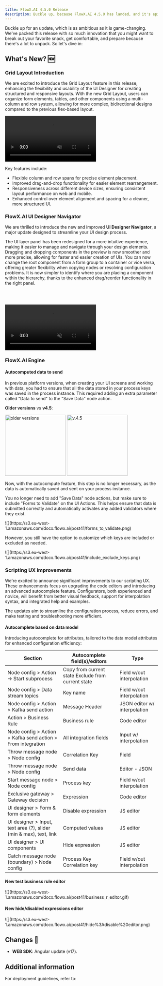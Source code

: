 ```yaml
---
title: FlowX.AI 4.5.0 Release
description: Buckle up, because FlowX.AI 4.5.0 has landed, and it's epic! 🚀
---
```


Buckle up for an update, which is as ambitious as it is game-changing. We've packed this release with so much innovation that you might want to break out your favorite snack, get comfortable, and prepare because there's a lot to unpack. So let's dive in:


## **What's New?** 🆕

### Grid Layout Introduction

We are excited to introduce the Grid Layout feature in this release, enhancing the flexibility and usability of the UI Designer for creating structured and responsive layouts. With the new Grid Layout, users can organize form elements, tables, and other components using a multi-column and row system, allowing for more complex, bidirectional designs compared to the previous flex-based layout.

<Frame>
<video
  autoPlay
  muted
  loop
  src="https://s3.eu-west-1.amazonaws.com/docx.flowx.ai/4.5/grid-release.mp4"
></video>
</Frame>

Key features include:

- Flexible column and row spans for precise element placement.
- Improved drag-and-drop functionality for easier element rearrangement.
- Responsiveness across different device sizes, ensuring consistent layout performance on web and mobile.
- Enhanced control over element alignment and spacing for a cleaner, more structured UI.

### FlowX.AI UI Designer Navigator

We are thrilled to introduce the new and improved **UI Designer Navigator**, a major update designed to streamline your UI design process.

<CardGroup>
<Card title="Enhanced UI Layer Panel Design and Functionality" icon="layer-group">
The UI layer panel has been redesigned for a more intuitive experience, making it easier to manage and navigate through your design elements.
</Card>
<Card title="Improved Drag and Drop Experience" icon="arrow-pointer"> 
Dragging and dropping components in the preview is now smoother and more precise, allowing for faster and easier creation of UIs.
</Card>
<Card title= "Flexible Root Component Management" icon ="block-quote">
You can now change the root component from a form group to a container or vice versa, offering greater flexibility when copying nodes or resolving configuration problems.
</Card>
<Card title="Clearer Component Hierarchy" icon="sitemap">
It is now simpler to identify where you are placing a component within the hierarchy, thanks to the enhanced drag/reorder functionality in the right panel.
</Card>
</CardGroup>

<br></br>

<Frame>
<video
  autoPlay
  muted
  loop
  src="https://s3.eu-west-1.amazonaws.com/docx.flowx.ai/4.5/new_navigator.mp4"
></video>
</Frame>





### FlowX.AI Engine

#### Autocomputed data to send

In previous platform versions, when creating your UI screens and working with data, you had to ensure that all the data stored in your process keys was saved in the process instance. This required adding an extra parameter called "Data to send" to the "Save Data" node action.


**Older versions** vs **v4.5**:
<Frame>
<Frame><img height="200" alt="older versions" src="https://s3.eu-west-1.amazonaws.com/docx.flowx.ai/post41/4.x-aut.png"/> </Frame> <Frame> <img height="200" alt="v.4.5" src="https://s3.eu-west-1.amazonaws.com/docx.flowx.ai/post41/4.2-aut.png"/> </Frame>
</Frame>


Now, with the autocompute feature, this step is no longer necessary, as the data is automatically saved and sent on your process instance.


<Tip>

You no longer need to add "Save Data" node actions, but make sure to include "Forms to Validate" on the UI Actions. This helps ensure that data is submitted correctly and automatically activates any added validators where they exist.

<Frame>
![](https://s3.eu-west-1.amazonaws.com/docx.flowx.ai/post41/forms_to_validate.png)
</Frame>
</Tip>

However, you still have the option to customize which keys are included or excluded as needed.

<Frame>
![](https://s3.eu-west-1.amazonaws.com/docx.flowx.ai/post41/include_exclude_keys.png)
</Frame>


### Scripting UX improvements

We're excited to announce significant improvements to our scripting UX. These enhancements focus on upgrading the code editors and introducing an advanced autocomplete feature. Configurators, both experienced and novice, will benefit from better visual feedback, support for interpolation syntax, and integrated help and examples. 

The updates aim to streamline the configuration process, reduce errors, and make testing and troubleshooting more efficient.

#### Autocomplete based on data model

Introducing autocomplete for attributes, tailored to the data model attributes for enhanced configuration efficiency:

| Section                                                            | Autocomplete field(s)/editors                      | Type                         | 
| ------------------------------------------------------------------ | -------------------------------------------------- | ---------------------------- | 
| Node config > Action -> Start subprocess                           | Copy from current state Exclude from current state | Field w/out interpolation    | 
| Node config > Data stream topics                                   | Key name                                           | Field w/out interpolation    | 
| Node config > Action > Kafka send action                           | Message Header                                     | JSON editor w/ interpolation | 
| Action > Business Rule                                             | Business rule                                      | Code editor                  | 
| Node config > Action > Kafka send action > From integration        | All integration fields                             | Input w/ interpolation       | 
| Throw message node > Node config                                   | Correlation Key                                    | Field                        |
| Throw message node > Node config                                   | Send data                                          | Editor - JSON                |
| Start message node > Node config                                   | Process key                                        | Field w/out interpolation    | 
| Exclusive gateway > Gateway decision                               | Expression                                         | Code editor                  | 
| UI designer > Form & form elements                                 | Disable expression                                 | JS editor                    | 
| UI designer > Input, text area (?), slider (min & max), text, link | Computed values                                    | JS editor                    | 
| UI designer > UI components                                        | Hide expression                                    | JS editor                    | 
| Catch message node (boundary) > Node config                        | Process Key Correlation key                        | Field w/out interpolation    | 



#### New test business rule editor

<Frame>
![](https://s3.eu-west-1.amazonaws.com/docx.flowx.ai/post41/business_r_editor.gif)
</Frame>

#### New hide/disabled expressions editor

<Frame>
![](https://s3.eu-west-1.amazonaws.com/docx.flowx.ai/post41/hide%3Adisable%20editor.png)
</Frame>

## **Changes**  🔧

- **WEB SDK**: Angular update (v17).

## Additional information

For deployment guidelines, refer to:
 
<Card title="Deployment guidelines v4.5.0" href="./deployment-guidelines-v4.5.0">
</Card>
